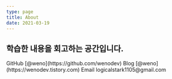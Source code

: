 ```yaml
---
type: page
title: About
date: 2021-03-19
---
```

학습한 내용을 회고하는 공간입니다.
---
<div>
  GitHub [@weno](https://github.com/wenodev)
  Blog [@weno](https://wenodev.tistory.com)
  Email logicalstark1105@gmail.com
</div>

